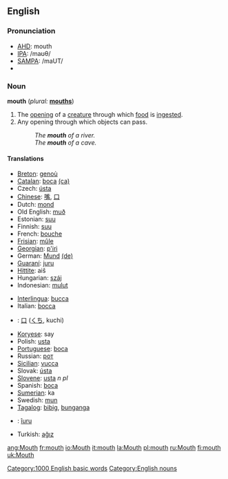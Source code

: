 ==English==

{{rank|boys|joy|green|681|mouth|generally|ago|easily}}

===Pronunciation===
*[[w:AHD|AHD]]: mouth
*[[w:IPA|IPA]]: /maʊθ/
*[[w:SAMPA|SAMPA]]: /maUT/
*{{audio|en-us-mouth.ogg|Audio (US)}}

===Noun===
'''mouth''' (''plural:'' '''[[mouths]]''')

# The [[opening]] of a [[creature]] through which [[food]] is [[ingest]]ed.
# Any opening through which objects can pass.  <!-- this needs improvement, somehow -->
#: ''The '''mouth''' of a river.''
#: ''The '''mouth''' of a cave.''

====Translations====
{{top}}
*[[w:Breton language|Breton]]: [[genoù]] {{m}}
*[[w:Catalan language|Catalan]]: [[boca]] {{f}} [[:ca:boca|(ca)]]
*Czech: [[ústa]]  {{p}}
*[[w:Chinese language|Chinese]]: [[嘴]], [[口]]
*Dutch: [[mond]] {{m}}
*Old English: [[muð]] {{m}}
*Estonian: [[suu]]
*Finnish: [[suu]]
*French: [[bouche]] {{f}}
*[[Frisian]]: [[mûle]]
*[[Georgian]]: [[p'iri]]
*German: [[Mund]] {{m}} [[:de:Mund|(de)]]
*[[w:Guaraní language|Guaraní]]: [[juru]]
*[[Hittite]]: aiš {{n}}
*Hungarian: [[száj]]
*Indonesian: [[mulut]]
{{mid}}
*[[w:Interlingua|Interlingua]]: [[bucca]]
*Italian: [[bocca]] {{f}}
*{{jp}}: [[口]] ([[くち]], kuchi)
*[[Koryese]]: say
*Polish: [[usta]] {{p}}
*[[Portuguese]]: [[boca]] {{f}}
*Russian: [[рoт]]  {{m}}
*[[Sicilian]]: [[vucca]] {{f}}
*Slovak: [[ústa]]  {{p}}
*[[Slovene]]: [[usta]] ''n pl''
*Spanish: [[boca]] {{f}}
*[[Sumerian]]: ka
*Swedish: [[mun]]
*[[w:Tagalog language|Tagalog]]: [[bibig]], [[bunganga]]
*{{tpn}}: [[îuru]]
*Turkish: [[ağız]]
{{bottom}}

[[Category:1000 English basic words]]
[[Category:English nouns]]

[[ang:Mouth]]
[[fr:mouth]]
[[io:Mouth]]
[[it:mouth]]
[[la:Mouth]]
[[pl:mouth]]
[[ru:Mouth]]
[[fi:mouth]]
[[uk:Mouth]]